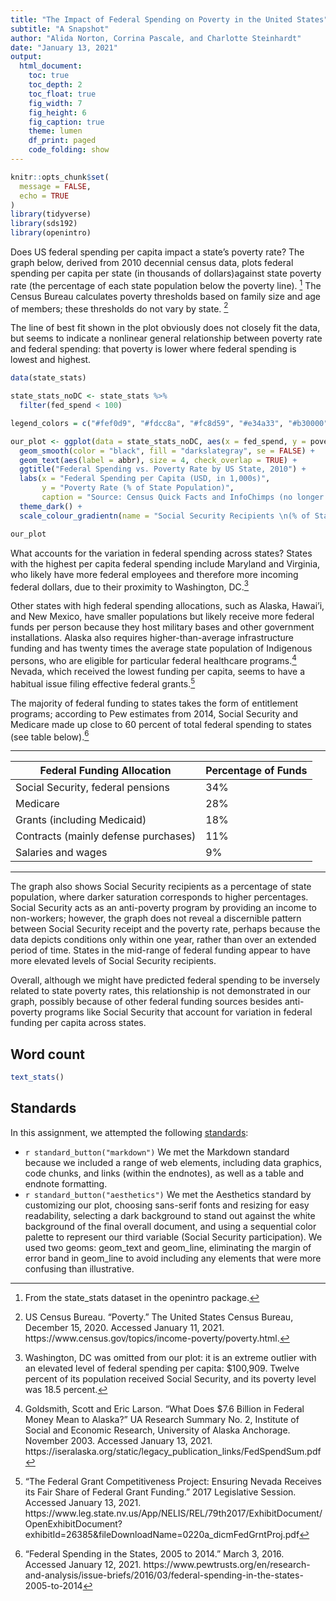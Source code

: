 ```yaml
---
title: "The Impact of Federal Spending on Poverty in the United States"
subtitle: "A Snapshot"
author: "Alida Norton, Corrina Pascale, and Charlotte Steinhardt"
date: "January 13, 2021"
output: 
  html_document:
    toc: true
    toc_depth: 2
    toc_float: true
    fig_width: 7
    fig_height: 6
    fig_caption: true
    theme: lumen
    df_print: paged
    code_folding: show
---
```


```r
knitr::opts_chunk$set(
  message = FALSE,
  echo = TRUE
)
library(tidyverse)
library(sds192)
library(openintro)
```

Does US federal spending per capita impact a state’s poverty rate? The graph below, derived from 2010 decennial census data, plots federal spending per capita per state (in thousands of dollars)against state poverty rate (the percentage of each state population below the poverty line). [^1] The Census Bureau calculates poverty thresholds based on family size and age of members; these thresholds do not vary by state. [^2] 

The line of best fit shown in the plot obviously does not closely fit the data, but seems to indicate a nonlinear general relationship between poverty rate and federal spending: that poverty is lower where federal spending is lowest and highest.


```r
data(state_stats)

state_stats_noDC <- state_stats %>%
  filter(fed_spend < 100) 

legend_colors = c("#fef0d9", "#fdcc8a", "#fc8d59", "#e34a33", "#b30000")

our_plot <- ggplot(data = state_stats_noDC, aes(x = fed_spend, y = poverty, color = soc_sec)) +
  geom_smooth(color = "black", fill = "darkslategray", se = FALSE) + 
  geom_text(aes(label = abbr), size = 4, check_overlap = TRUE) + 
  ggtitle("Federal Spending vs. Poverty Rate by US State, 2010") + 
  labs(x = "Federal Spending per Capita (USD, in 1,000s)", 
       y = "Poverty Rate (% of State Population)", 
       caption = "Source: Census Quick Facts and InfoChimps (no longer available as of 2020)") + 
  theme_dark() + 
  scale_colour_gradientn(name = "Social Security Recipients \n(% of State Population)", colors = legend_colors) 

our_plot

```

What accounts for the variation in federal spending across states? States with the highest per capita federal spending include Maryland and Virginia, who likely have more federal employees and therefore more incoming federal dollars, due to their proximity to Washington, DC.[^3]  

Other states with high federal spending allocations, such as Alaska, Hawai’i, and New Mexico, have smaller populations but likely receive more federal funds per person because they host military bases and other government installations. Alaska also requires higher-than-average infrastructure funding and has twenty times the average state population of Indigenous persons, who are eligible for particular federal healthcare programs.[^4] Nevada, which received the lowest funding per capita, seems to have a habitual issue filing effective federal grants.[^5]

The majority of federal funding to states takes the form of entitlement programs; according to Pew estimates from 2014, Social Security and Medicare made up close to 60 percent of total federal spending to states (see table below).[^6] 

***
Federal Funding Allocation          | Percentage of Funds
----------------------------------- | -------------
Social Security, federal pensions   | 34%
Medicare                            | 28%
Grants (including Medicaid)         | 18%
Contracts (mainly defense purchases)| 11%
Salaries and wages                  | 9%
***

The graph also shows Social Security recipients as a percentage of state population, where darker saturation corresponds to higher percentages. Social Security acts as an anti-poverty program by providing an income to non-workers; however, the graph does not reveal a discernible pattern between Social Security receipt and the poverty rate, perhaps because the data depicts conditions only within one year, rather than over an extended period of time. States in the mid-range of federal funding appear to have more elevated levels of Social Security recipients. 

Overall, although we might have predicted federal spending to be inversely related to state poverty rates, this relationship is not demonstrated in our graph, possibly because of other federal funding sources besides anti-poverty programs like Social Security that account for variation in federal funding per capita across states. 


[^1]: From the state_stats dataset in the openintro package. 

[^2]: US Census Bureau. “Poverty.” The United States Census Bureau, December 15, 2020. Accessed January 11, 2021. https://www.census.gov/topics/income-poverty/poverty.html.

[^3]: Washington, DC was omitted from our plot: it is an extreme outlier with an elevated level of federal spending per capita: $100,909. Twelve percent of its population received Social Security, and its poverty level was 18.5 percent.

[^4]: Goldsmith, Scott and Eric Larson. “What Does $7.6 Billion in Federal Money Mean to Alaska?” UA Research Summary No. 2, Institute of Social and Economic Research,  University of Alaska Anchorage. November 2003. Accessed January 13, 2021. https://iseralaska.org/static/legacy_publication_links/FedSpendSum.pdf

[^5]: “The Federal Grant Competitiveness Project: Ensuring Nevada Receives its Fair Share of Federal Grant Funding.” 2017 Legislative Session. Accessed January 13, 2021. https://www.leg.state.nv.us/App/NELIS/REL/79th2017/ExhibitDocument/OpenExhibitDocument?exhibitId=26385&fileDownloadName=0220a_dicmFedGrntProj.pdf

[^6]: “Federal Spending in the States, 2005 to 2014.” March 3, 2016. Accessed January 12, 2021. https://www.pewtrusts.org/en/research-and-analysis/issue-briefs/2016/03/federal-spending-in-the-states-2005-to-2014



## Word count

```r
text_stats()
```

## Standards

In this assignment, we attempted the following [standards](https://beanumber.github.io/sds192/standards.html):

- `r standard_button("markdown")` We met the Markdown standard because we included a range of web elements, including data graphics, code chunks, and links (within the endnotes), as well as a table and endnote formatting. 
- `r standard_button("aesthetics")` We met the Aesthetics standard by customizing our plot, choosing sans-serif fonts and resizing for easy readability, selecting a dark background to stand out against the white background of the final overall document, and using a sequential color palette to represent our third variable (Social Security participation). We used two geoms: geom_text and geom_line, eliminating the margin of error band in geom_line to avoid including any elements that were more confusing than illustrative.




